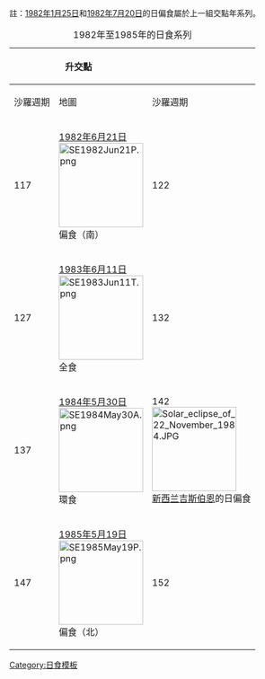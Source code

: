{{Lunar year eclipse set info}}

註：[[1982年1月25日日食|1982年1月25日]]和[[1982年7月20日日食|1982年7月20日]]的日偏食屬於上一組交點年系列。
{| class=wikitable 
|+ 1982年至1985年的日食系列
!colspan=2|升交點
|rowspan=8|&nbsp;
!colspan=2|降交點
|- style="text-align:center;"
!沙羅週期||地圖
!沙羅週期||地圖
|- style="text-align:center;"
|117||[[1982年6月21日日食|1982年6月21日]]<BR>[[File:SE1982Jun21P.png|150px]]<BR>偏食（南）
|122||[[1982年12月15日日食|1982年12月15日]]<BR>[[File:SE1982Dec15P.png|150px]]<BR>偏食（北）
|- style="text-align:center;"
|127||[[1983年6月11日日食|1983年6月11日]]<BR>[[File:SE1983Jun11T.png|150px]]<BR>全食
|132||[[1983年12月4日日食|1983年12月4日]]<BR>[[File:SE1983Dec04A.png|150px]]<BR>環食
|- style="text-align:center;"
|137||[[1984年5月30日日食|1984年5月30日]]<BR>[[File:SE1984May30A.png|150px]]<BR>環食
|142<BR>[[File:Solar eclipse of 22 November 1984.JPG|150px]]<BR>[[新西兰]][[吉斯伯恩]]的日偏食||[[1984年11月22日日食|1984年11月22日]]<BR>[[File:SE1984Nov22T.png|150px]]<BR>全食
|- style="text-align:center;"
|147||[[1985年5月19日日食|1985年5月19日]]<BR>[[File:SE1985May19P.png|150px]]<BR>偏食（北）
|152||[[1985年11月12日日食|1985年11月12日]]<BR>[[File:SE1985Nov12T.png|150px]]<BR>全食
|}<noinclude>
[[Category:日食模板]]
</noinclude>